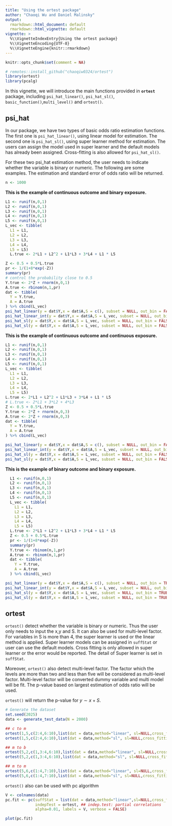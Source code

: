 ```yaml
---
title: "Using the ortest package"
author: "Chaoqi Wu and Daniel Malinsky"
output:
  rmarkdown::html_document: default
  rmarkdown::html_vignette: default
vignette: >
  %\\VignetteIndexEntry{Using the ortest package} 
  %\\VignetteEncoding{UTF-8}
  %\\VignetteEngine{knitr::rmarkdown}
---
```



```r
knitr::opts_chunk$set(comment = NA)
```


```r
# remotes::install_github("chaoqiw0324/ortest")
library(ortest)
library(pcalg)
```

In this vignette, we will introduce the main functions provided in  __`ortest`__ package, including `psi_hat_linear()`, `psi_hat_sl()`, `basic_function()`,`multi_level()` and `ortest()`.

## psi_hat

In our package, we have two types of basic odds ratio estimation functions. The first one is `psi_hat_linear()`, using linear model for estimation. The second one is `psi_hat_sl()`, using super learner method for estimation. The users can assign the model used in super learner and the default models has already been assigned. Cross-fitting is also allowed for `psi_hat_sl()`.

For these two psi_hat estimation method, the user needs to indicate whether the variable is binary or numeric. The following are some examples. The estimation and standard error of odds ratio will be returned.

```r
n <- 1000
```

**This is the example of continuous outcome and binary exposure.**

```r
L1 <- runif(n,0,1)
L2 <- runif(n,0,1)
L3 <- runif(n,0,1)
L4 <- runif(n,0,1)
L5 <- runif(n,0,1)
L_vec <- tibble(
  L1 = L1,
  L2 = L2,
  L3 = L3,
  L4 = L4,
  L5 = L5)
  L.true <- 2*L1 + L2^2 + L1*L3 + 3*L4 + L1 * L5

Z <- 0.5 + 0.5*L.true
pr <- 1/(1+8*exp(-Z))
summary(pr)
# control the probability close to 0.5
Y.true <- 2*Z + rnorm(n,0,1)
A.true <- rbinom(n,1,pr)
dat <- tibble(
  Y = Y.true,
  A = A.true
) %>% cbind(L_vec)
psi_hat_linear(y = dat$Y,x = dat$A,S = c(), subset = NULL, out_bin = FALSE, exp_bin = TRUE)
psi_hat_linear_int(y = dat$Y,x = dat$A,S = L_vec, subset = NULL, out_bin = FALSE, exp_bin = TRUE,two_way = TRUE,three_way = TRUE)
psi_hat_sl(y = dat$Y,x = dat$A,S = L_vec, subset = NULL, out_bin = FALSE, exp_bin = TRUE, sl=NULL,cross_fitting = FALSE,kfolds=5)
psi_hat_sl(y = dat$Y,x = dat$A,S = L_vec, subset = NULL, out_bin = FALSE, exp_bin = TRUE,sl=NULL,cross_fitting = TRUE, kfolds=5)
```

**This is the example of continuous outcome and continuous exposure.**

```r
L1 <- runif(n,0,1)
L2 <- runif(n,0,1)
L3 <- runif(n,0,1)
L4 <- runif(n,0,1)
L5 <- runif(n,0,1)
L_vec <- tibble(
  L1 = L1,
  L2 = L2,
  L3 = L3,
  L4 = L4,
  L5 = L5)
L.true <- 2*L1 + L2^2 + L1*L3 + 3*L4 + L1 * L5
# L.true <- 2*L1 + 3*L2 + 4*L3
Z <- 0.5 + 0.5*L.true
Y.true <- 2*Z + rnorm(n,0,3)
A.true <- 2*Z + rnorm(n,0,3)
dat <- tibble(
  Y = Y.true,
  A = A.true
) %>% cbind(L_vec)

psi_hat_linear(y = dat$Y,x = dat$A,S = c(), subset = NULL, out_bin = FALSE, exp_bin = FALSE)
psi_hat_linear_int(y = dat$Y,x = dat$A,S = L_vec, subset = NULL, out_bin = FALSE, exp_bin = FALSE,two_way = TRUE,three_way = TRUE)
psi_hat_sl(y = dat$Y,x = dat$A,S = L_vec, subset = NULL, out_bin = FALSE, exp_bin = FALSE, sl=NULL,cross_fitting = FALSE,kfolds=5)
psi_hat_sl(y = dat$Y,x = dat$A,S = L_vec, subset = NULL, out_bin = FALSE, exp_bin = FALSE, sl=NULL,cross_fitting = TRUE,kfolds=5)
```

**This is the example of binary outcome and binary exposure.**

```r
  L1 <- runif(n,0,1)
  L2 <- runif(n,0,1)
  L3 <- runif(n,0,1)
  L4 <- runif(n,0,1)
  L5 <- runif(n,0,1)
  L_vec <- tibble(
    L1 = L1,
    L2 = L2,
    L3 = L3,
    L4 = L4,
    L5 = L5)
  L.true <- 2*L1 + L2^2 + L1*L3 + 3*L4 + L1 * L5
  Z <- 0.5 + 0.5*L.true
  pr <- 1/(1+8*exp(-Z))
  summary(pr)
  Y.true <- rbinom(n,1,pr)
  A.true <- rbinom(n,1,pr)
  dat <- tibble(
    Y = Y.true,
    A = A.true
  ) %>% cbind(L_vec)

psi_hat_linear(y = dat$Y,x = dat$A,S = c(), subset = NULL, out_bin = TRUE, exp_bin = TRUE)
psi_hat_linear_int(y = dat$Y,x = dat$A,S = L_vec, subset = NULL, out_bin = TRUE, exp_bin = TRUE,two_way = TRUE,three_way = TRUE)
psi_hat_sl(y = dat$Y,x = dat$A,S = L_vec, subset = NULL, out_bin = TRUE, exp_bin = TRUE,sl=NULL,cross_fitting = FALSE,kfolds=5)
psi_hat_sl(y = dat$Y,x = dat$A,S = L_vec, subset = NULL, out_bin = TRUE, exp_bin = TRUE,sl=NULL,cross_fitting = TRUE,kfolds=5)
```



## ortest

`ortest()` detect whether the variable is binary or numeric. Thus the user only needs to input the x,y and S. It can also be used for multi-level factor. For variables in S is more than 4, the super learner is used or the linear method is applied. Super learner models can be assigned in `suffStat` or user can use the default models. Cross fitting is only allowed in super learner or the error would be reported. The detail of Super learner is set in `suffStat`.

Moreover, `ortest()` also detect multi-level factor. The factor which the levels are more than two and less than five will be considered as multi-level factor. Multi-level factor will be converted dummy variable and multi model will be fit. The p-value based on largest estimation of odds ratio will be used.

`ortest()` will return the p-value for $y \sim x+S$.

```r
# Generate the dataset
set.seed(2025)
data <- generate_test_data(N = 2000)
```

```r
## c to m
ortest(1,5,c(2:4,6:10),list(dat = data,method="linear", sl=NULL,cross_fitting=FALSE,kfolds=5,two_way=FALSE,three_way=FALSE))
ortest(1,5,c(2:4,6:10),list(dat = data,method="sl", sl=NULL,cross_fitting=TRUE,kfolds=5,two_way=FALSE,three_way=FALSE))

## m to b 
ortest(5,2,c(1,3:4,6:10),list(dat = data,method="linear", sl=NULL,cross_fitting=FALSE,kfolds=5,two_way=FALSE,three_way=FALSE))
ortest(5,2,c(1,3:4,6:10),list(dat = data,method="sl", sl=NULL,cross_fitting=TRUE,kfolds=5,two_way=FALSE,three_way=FALSE))

## m to m
ortest(5,6,c(1:4,7:10),list(dat = data,method="linear", sl=NULL,cross_fitting=FALSE,kfolds=5,two_way=FALSE,three_way=FALSE))
ortest(5,6,c(1:4,7:10),list(dat = data,method="sl", sl=NULL,cross_fitting=TRUE,kfolds=5,two_way=FALSE,three_way=FALSE))

```


`ortest()` also can be used with pc algorithm 

```r
V <- colnames(data)
pc.fit <- pc(suffStat = list(dat = data,method="linear",sl=NULL,cross_fitting=FALSE,kfolds=5,two_way=FALSE,three_way=FALSE),
             indepTest = ortest, ## indep.test: partial correlations
             alpha=0.01, labels = V, verbose = FALSE)
```


```r
plot(pc.fit)
```
